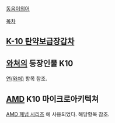 [[동음이의어]]

[[목차]]

== [[K-10 탄약보급장갑차]] ==

== [[와쳐]]의 등장인물 K10 ==
[[연(와쳐)]] 항목 참조.

== [[AMD]] K10 마이크로아키텍쳐 ==
[[AMD 페넘 시리즈]] 에 사용되었다. 해당항목 참조.










